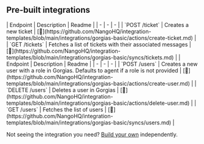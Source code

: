 
## Pre-built integrations

<AccordionGroup>


<Accordion title="Tickets">
| Endpoint | Description | Readme |
| - | - | - |
| `POST /ticket` | Creates a new ticket | [🔗](https://github.com/NangoHQ/integration-templates/blob/main/integrations/gorgias-basic/actions/create-ticket.md) |
| `GET /tickets` | Fetches a list of tickets with their associated messages | [🔗](https://github.com/NangoHQ/integration-templates/blob/main/integrations/gorgias-basic/syncs/tickets.md) |
</Accordion>


<Accordion title="Users">
| Endpoint | Description | Readme |
| - | - | - |
| `POST /users` | Creates a new user with a role in Gorgias. Defaults to agent if a role is not provided | [🔗](https://github.com/NangoHQ/integration-templates/blob/main/integrations/gorgias-basic/actions/create-user.md) |
| `DELETE /users` | Deletes a user in Gorgias | [🔗](https://github.com/NangoHQ/integration-templates/blob/main/integrations/gorgias-basic/actions/delete-user.md) |
| `GET /users` | Fetches the list of users | [🔗](https://github.com/NangoHQ/integration-templates/blob/main/integrations/gorgias-basic/syncs/users.md) |
</Accordion>

</AccordionGroup>

<Tip>Not seeing the integration you need? [Build your own](https://docs.nango.dev/guides/custom-integrations/overview) independently.</Tip>
